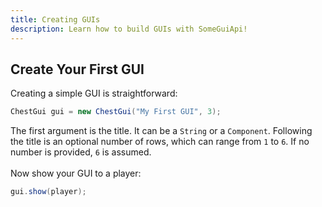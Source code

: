 ```yaml
---
title: Creating GUIs
description: Learn how to build GUIs with SomeGuiApi!
---
```


## Create Your First GUI

Creating a simple GUI is straightforward:

```java
ChestGui gui = new ChestGui("My First GUI", 3);
```

The first argument is the title. It can be a `String` or a `Component`.
Following the title is an optional number of rows, which can range
from `1` to `6`. If no number is provided, `6` is assumed.\
\
Now show your GUI to a player:

```java
gui.show(player);
```